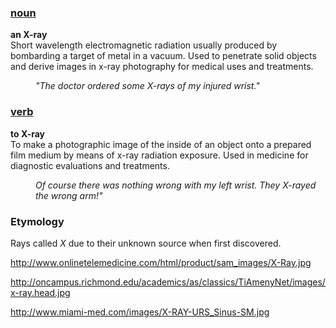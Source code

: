=== [[noun]] ===
'''an X-ray'''<br> Short wavelength electromagnetic radiation usually produced by bombarding a target of metal in a vacuum. Used to penetrate solid objects and derive images in x-ray photography for medical uses and treatments. 

:'' "The doctor ordered some X-rays of my injured wrist." ''

=== [[verb]] ===
'''to X-ray''' <br> To make a photographic image of the inside of an object onto a prepared film medium by means of x-ray radiation exposure. Used in medicine for diagnostic evaluations and treatments.

:''Of course there was nothing wrong with my left wrist. They X-rayed the wrong arm!"''

=== Etymology ===

Rays called ''X'' due to their unknown source when first discovered.


http://www.onlinetelemedicine.com/html/product/sam_images/X-Ray.jpg 

http://oncampus.richmond.edu/academics/as/classics/TiAmenyNet/images/x-ray.head.jpg

http://www.miami-med.com/images/X-RAY-URS_Sinus-SM.jpg